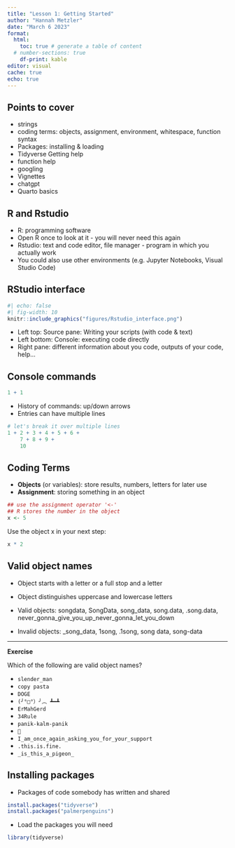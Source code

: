 ```yaml
---
title: "Lesson 1: Getting Started"
author: "Hannah Metzler"
date: "March 6 2023"
format: 
  html:
    toc: true # generate a table of content
  # number-sections: true
    df-print: kable
editor: visual
cache: true
echo: true
---
```


## Points to cover

- strings
- coding terms: objects, assignment, environment, whitespace, function syntax
- Packages: installing & loading
- Tidyverse
Getting help
- function help
- googling
- Vignettes
- chatgpt
-   Quarto basics

## R and Rstudio

-   R: programming software
-   Open R once to look at it - you will never need this again
-   Rstudio: text and code editor, file manager - program in which you actually work
-   You could also use other environments (e.g. Jupyter Notebooks, Visual Studio Code)

## RStudio interface

```r
#| echo: false
#| fig-width: 10
knitr::include_graphics("figures/Rstudio_interface.png")
```

::: aside
- Left top: Source pane: Writing your scripts (with code & text)
- Left bottom: Console: executing code directly
- Right pane: different information about you code, outputs of your code, help...
:::

## Console commands

```r
1 + 1
```

- History of commands: up/down arrows
- Entries can have multiple lines

```r
# let's break it over multiple lines
1 + 2 + 3 + 4 + 5 + 6 +
    7 + 8 + 9 +
    10
```

## Coding Terms

* **Objects** (or variables): store results, numbers, letters for later use
* **Assignment**: storing something in an object

```r
## use the assignment operator '<-'
## R stores the number in the object
x <- 5
```

Use the object x in your next step: 

```r
x * 2
```

## Valid object names

- Object starts with a letter or a full stop and a letter
- Object distinguishes uppercase and lowercase letters

- Valid objects: songdata, SongData, song_data, song.data, .song.data, never_gonna_give_you_up_never_gonna_let_you_down
- Invalid objects: _song_data, 1song, .1song, song data, song-data

---

**Exercise**

Which of the following are valid object names?

* `slender_man`  
* `copy pasta`  
* `DOGE`  
* `(╯°□°）╯︵ ┻━┻`  
* `ErMahGerd`  
* `34Rule`  
* `panik-kalm-panik`  
* `👀`  
* `I_am_once_again_asking_you_for_your_support`  
* `.this.is.fine.`  
* `_is_this_a_pigeon_`

## Installing packages

-   Packages of code somebody has written and shared

```r
install.packages("tidyverse")
install.packages("palmerpenguins")
```

-   Load the packages you will need

```r
library(tidyverse)

```
